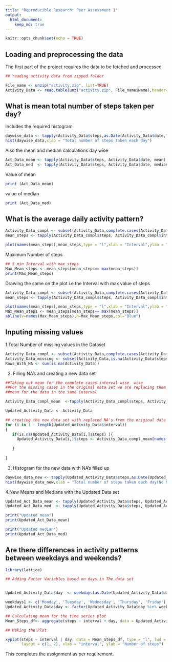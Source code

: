 ```yaml
---
title: "Reproducible Research: Peer Assessment 1"
output: 
  html_document:
    keep_md: true
---
```


```r
knitr::opts_chunk$set(echo = TRUE)
```



## Loading and preprocessing the data

The first part of the project requires the data to be fetched and processed 

```r
## reading activity data from zipped folder 

File_name <- unzip("activity.zip", list=TRUE)
Activity_Data <- read.table(unz("activity.zip", File_name$Name),header=T, quote="\"", sep=",")

```

##  What is mean total number of steps taken per day?

Includes the required histogram 


```r
daywise_data <- tapply(Activity_Data$steps,as.Date(Activity_Data$date,"%Y-%m-%d"),sum)
hist(daywise_data,xlab = "Total number of steps taken each day")
```

Also the mean and median calculations day wise 


```r
Act_Data_mean <- tapply(Activity_Data$steps, Activity_Data$date, mean)
Act_Data_med  <- tapply(Activity_Data$steps, Activity_Data$date, median)

```

Value of mean 
```r
print (Act_Data_mean)
```
value of median 
```r
print (Act_Data_med)
```

## What is the average daily activity pattern?

```r
Activity_Data_compl <- subset(Activity_Data,complete.cases(Activity_Data))
mean_steps <- tapply(Activity_Data_compl$steps, Activity_Data_compl$interval, mean)

plot(names(mean_steps),mean_steps,type = "l",xlab = "Interval",ylab = "No of Steps")
```

Maximum Number of steps 
```r
## 5 min Interval with max steps 
Max_Mean_steps <- mean_steps[mean_steps== max(mean_steps)]
print(Max_Mean_steps)
```

Drawing the same on the plot i.e the Interval with max value of steps 
```r
Activity_Data_compl <- subset(Activity_Data,complete.cases(Activity_Data))
mean_steps <- tapply(Activity_Data_compl$steps, Activity_Data_compl$interval, mean)

plot(names(mean_steps),mean_steps,type = "l",xlab = "Interval",ylab = "No of Steps")
Max_Mean_steps <- mean_steps[mean_steps== max(mean_steps)]
abline(v=names(Max_Mean_steps),h=Max_Mean_steps,col="Blue")

```

## Inputing missing values

1.Total Number of missing values in the Dataset 


```r
Activity_Data_compl <- subset(Activity_Data,complete.cases(Activity_Data))
Activity_Data_missing <- subset(Activity_Data,is.na(Activity_Data$steps))
Rows_With_NA <- sum(is.na(Activity_Data))

```


2. Filling NA's and creating a new data set 

```r
##Taking out mean for the complete cases interval wise  wise 
##For the missing cases in the original data set we are replacing them with the 
##mean for the data in the same interval 

Activity_Data_compl_mean  <-tapply(Activity_Data_compl$steps, Activity_Data_compl$interval,mean)

Updated_Activity_Data <- Activity_Data

## creating the new data set with replaced NA's from the original data set.
for (i in 1 : length(Updated_Activity_Data$interval))
{
   if(is.na(Updated_Activity_Data[i,]$steps) ){
     Updated_Activity_Data[i,]$steps <- Activity_Data_compl_mean[names(Activity_Data_compl_mean) ==   Updated_Activity_Data[i,]$interval]
  
   }
 
}


```


3. Histogram for the new data with NA's filled up 

```r
daywise_data_new <- tapply(Updated_Activity_Data$steps,as.Date(Updated_Activity_Data$date,"%Y-%m-%d"),sum)
hist(daywise_data_new,xlab = "Total number of steps taken each day(No NA's)")

```

4.New Means and Medians with the Updated Data set

```r
Updated_Act_Data_mean <- tapply(Updated_Activity_Data$steps, Updated_Activity_Data$date, mean)
Updated_Act_Data_med  <- tapply(Updated_Activity_Data$steps, Updated_Activity_Data$date, median)

print("Updated mean") 
print(Updated_Act_Data_mean)

print("Updated median")
print(Updated_Act_Data_med)
```

## Are there differences in activity patterns between weekdays and weekends?


```r
library(lattice)

## Adding Factor Variables based on days in The data set 


Updated_Activity_Data$day  <- weekdays(as.Date(Updated_Activity_Data$date,format="%Y-%m-%d"))

weekdays1 <- c('Monday', 'Tuesday', 'Wednesday', 'Thursday', 'Friday')
Updated_Activity_Data$day <- factor(Updated_Activity_Data$day %in% weekdays1, levels = c(FALSE, TRUE) ,labels=c('weekend', 'weekday'))

## Calculating mean for the time series plot
Mean_Steps_df<- aggregate(steps ~ interval + day, data = Updated_Activity_Data, mean)

## Making the Plot 

xyplot(steps ~ interval | day, data = Mean_Steps_df, type = "l", lwd = 2,
       layout = c(1, 2), xlab = "interval", ylab = "Number of steps")
```


This completes the assignment as per requirement.



